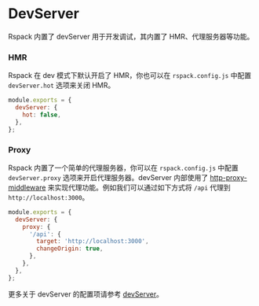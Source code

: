 # DevServer

Rspack 内置了 devServer 用于开发调试，其内置了 HMR、代理服务器等功能。

### HMR

Rspack 在 dev 模式下默认开启了 HMR，你也可以在 `rspack.config.js` 中配置 `devServer.hot` 选项来关闭 HMR。

```js
module.exports = {
  devServer: {
    hot: false,
  },
};
```

### Proxy

Rspack 内置了一个简单的代理服务器，你可以在 `rspack.config.js` 中配置 `devServer.proxy` 选项来开启代理服务器。devServer 内部使用了 [http-proxy-middleware](https://github.com/chimurai/http-proxy-middleware) 来实现代理功能。例如我们可以通过如下方式将 `/api` 代理到 `http://localhost:3000`。

```js
module.exports = {
  devServer: {
    proxy: {
      '/api': {
        target: 'http://localhost:3000',
        changeOrigin: true,
      },
    },
  },
};
```

更多关于 devServer 的配置项请参考 [devServer](/config/devServer.html)。
